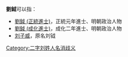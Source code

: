 '''劉鉞'''可以指：
* [[劉鉞_(正統進士)|劉鉞 (正統進士)]]，正統元年進士、明朝政治人物
* [[劉鉞_(成化進士)|劉鉞 (成化進士)]]，成化二年進士、明朝政治人物
* [[刘子威|刘子威]]，原名刘钺

{{disambig}}

[[Category:二字刘姓人名消歧义|Category:二字刘姓人名消歧义]]